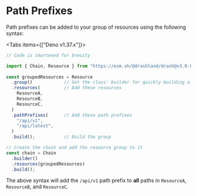 
# Path Prefixes

Path prefixes can be added to your group of resources using the following syntax:

<Tabs items={["Deno v1.37.x"]}>

<Tab>

```typescript showLineNumbers  {12-15}
// Code is shortened for brevity

import { Chain, Resource } from "https://esm.sh/@drashland/drash@v3.0.0-beta.1/modules/chains/RequestChain/mod.native.ts";
 
const groupedResources = Resource
  .group()            // Get the class' builder for quickly building a group
  .resources(         // Add these resources
    ResourceA,
    ResourceB,
    ResourceC,
  )
  .pathPrefixes(      // Add these path prefixes
    "/api/v1",
    "/api/latest",
  )
  .build();           // Build the group

// Create the chain and add the resource group to it
const chain = Chain
  .builder()
  .resources(groupedResources)
  .build();
```

</Tab>

</Tabs>

The above syntax will add the `/api/v1` path prefix to __all__ paths in `ResourceA`, `ResourceB`, and `ResourceC`.

